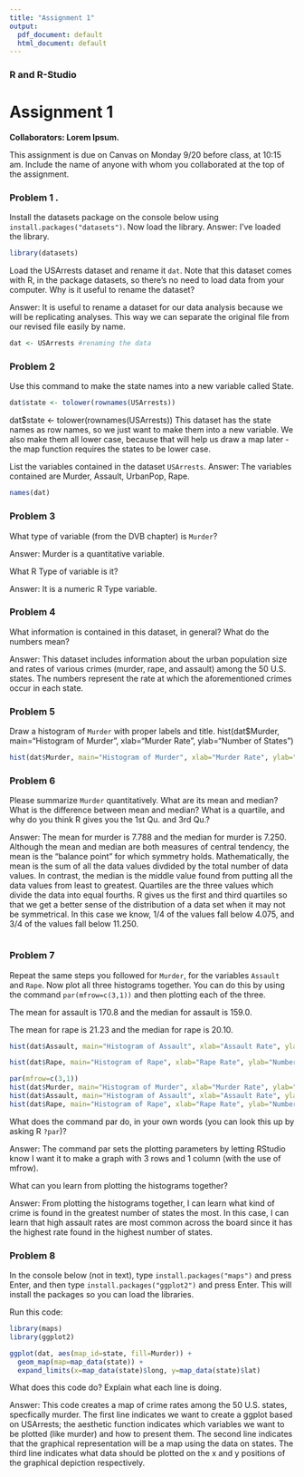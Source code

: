 ```yaml
---
title: "Assignment 1"
output:
  pdf_document: default
  html_document: default
---
```


### R and R-Studio

# Assignment 1

**Collaborators: Lorem Ipsum. **

This assignment is due on Canvas on Monday 9/20 before class, at 10:15 am. Include the name of anyone with whom you collaborated at the top of the assignment.


### Problem 1 .
 
Install the datasets package on the console below using `install.packages("datasets")`. Now load the library.
Answer: I've loaded the library.
```r
library(datasets)
```

Load the USArrests dataset and rename it `dat`. Note that this dataset comes with R, in the package datasets, so there's no need to load data from your computer. Why is it useful to rename the dataset?

Answer: It is useful to rename a dataset for our data analysis because we will be replicating analyses. This way we can separate the original file from our revised file easily by name.
```r
dat <- USArrests #renaming the data
```

### Problem 2

Use this command to make the state names into a new variable called State. 

```r
dat$state <- tolower(rownames(USArrests))
```
dat$state <- tolower(rownames(USArrests))
This dataset has the state names as row names, so we just want to make them into a new variable. We also make them all lower case, because that will help us draw a map later - the map function requires the states to be lower case.


List the variables contained in the dataset `USArrests`.
Answer: The variables contained are Murder, Assault, UrbanPop, Rape.
```r
names(dat)
```

### Problem 3 

What type of variable (from the DVB chapter) is `Murder`? 

Answer: Murder is a quantitative variable.

What R Type of variable is it?

Answer: It is a numeric R Type variable.


### Problem 4

What information is contained in this dataset, in general? What do the numbers mean? 

Answer: This dataset includes information about the urban population size and rates of various crimes (murder, rape, and assault) among the 50 U.S. states. The numbers represent the rate at which the aforementioned crimes occur in each state.

### Problem 5

Draw a histogram of `Murder` with proper labels and title.
hist(dat$Murder, main="Histogram of Murder", xlab="Murder Rate", ylab="Number of States")

```r
hist(dat$Murder, main="Histogram of Murder", xlab="Murder Rate", ylab="Number of States")

```

### Problem 6

Please summarize `Murder` quantitatively. What are its mean and median? What is the difference between mean and median? What is a quartile, and why do you think R gives you the 1st Qu. and 3rd Qu.?

Answer: The mean for murder is 7.788 and the median for murder is 7.250.
Although the mean and median are both measures of central tendency, the mean is the "balance point" for which symmetry holds. Mathematically, the mean is the sum of all the data values divdided by the total number of data values. In contrast, the median is the middle value found from putting all the data values from least to greatest.
Quartiles are the three values which divide the data into equal fourths. R gives us the first and third quartiles so that we get a better sense of the distribution of a data set when it may not be symmetrical. In this case we know, 1/4 of the values fall below 4.075, and 3/4 of the values fall below 11.250.


```r

```

### Problem 7

Repeat the same steps you followed for `Murder`, for the variables `Assault` and `Rape`. Now plot all three histograms together. You can do this by using the command `par(mfrow=c(3,1))` and then plotting each of the three. 

The mean for assault is 170.8 and the median for assault is 159.0.

The mean for rape is 21.23 and the median for rape is 20.10.


```r
hist(dat$Assault, main="Histogram of Assault", xlab="Assault Rate", ylab="Number of States")

hist(dat$Rape, main="Histogram of Rape", xlab="Rape Rate", ylab="Number of States")

par(mfrow=c(3,1))
hist(dat$Murder, main="Histogram of Murder", xlab="Murder Rate", ylab="Number of States")
hist(dat$Assault, main="Histogram of Assault", xlab="Assault Rate", ylab="Number of States") 
hist(dat$Rape, main="Histogram of Rape", xlab="Rape Rate", ylab="Number of States")
```

What does the command par do, in your own words (you can look this up by asking R `?par`)?

Answer: The command par sets the plotting parameters by letting RStudio know I want it to make a graph with 3 rows and 1 column (with the use of mfrow).

What can you learn from plotting the histograms together?

Answer: From plotting the histograms together, I can learn what kind of crime is found in the greatest number of states the most. In this case, I can learn that high assault rates are most common across the board since it has the highest rate found in the highest number of states.
  
### Problem 8

In the console below (not in text), type `install.packages("maps")` and press Enter, and then type `install.packages("ggplot2")` and press Enter. This will install the packages so you can load the libraries.

Run this code:

```r
library(maps) 
library(ggplot2) 

ggplot(dat, aes(map_id=state, fill=Murder)) + 
  geom_map(map=map_data(state)) + 
  expand_limits(x=map_data(state)$long, y=map_data(state)$lat)
```

What does this code do? Explain what each line is doing.

Answer: This code creates a map of crime rates among the 50 U.S. states, specfically murder. The first line indicates we want to create a ggplot based on USArrests; the aesthetic function indicates which variables we want to be plotted (like murder) and how to present them. The second line indicates that the graphical representation will be a map using the data on states. The third line indicates what data should be plotted on the x and y positions of the graphical depiction respectively.
